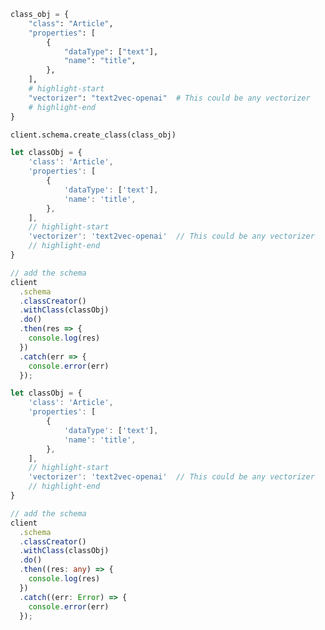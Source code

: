 
<Tabs groupId="languages">
<TabItem value="py" label="Python">

```python
class_obj = {
    "class": "Article",
    "properties": [
        {
            "dataType": ["text"],
            "name": "title",
        },
    ],
    # highlight-start
    "vectorizer": "text2vec-openai"  # This could be any vectorizer
    # highlight-end
}

client.schema.create_class(class_obj)
```

</TabItem>
<TabItem value="js" label="JavaScript">

```js
let classObj = {
    'class': 'Article',
    'properties': [
        {
            'dataType': ['text'],
            'name': 'title',
        },
    ],
    // highlight-start
    'vectorizer': 'text2vec-openai'  // This could be any vectorizer
    // highlight-end
}

// add the schema
client
  .schema
  .classCreator()
  .withClass(classObj)
  .do()
  .then(res => {
    console.log(res)
  })
  .catch(err => {
    console.error(err)
  });
```

</TabItem>
<TabItem value="ts" label="TypeScript">

```ts
let classObj = {
    'class': 'Article',
    'properties': [
        {
            'dataType': ['text'],
            'name': 'title',
        },
    ],
    // highlight-start
    'vectorizer': 'text2vec-openai'  // This could be any vectorizer
    // highlight-end
}

// add the schema
client
  .schema
  .classCreator()
  .withClass(classObj)
  .do()
  .then((res: any) => {
    console.log(res)
  })
  .catch((err: Error) => {
    console.error(err)
  });
```

</TabItem>
</Tabs>

